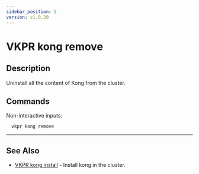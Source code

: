 ```yaml
---
sidebar_position: 2
version: v1.0.20
---
```


# VKPR kong remove

## Description

Uninstall all the content of Kong from the cluster.

## Commands

Non-interactive inputs:

```bash
  vkpr kong remove
```

---

## See Also

- [VKPR kong install](/docs/commands/kong/vkpr_kong_install) - Install kong in the cluster.
